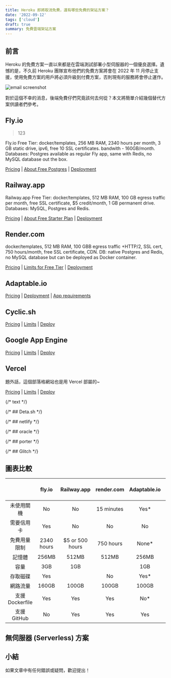 ```yaml
---
title: Heroku 即將取消免費，還有哪些免費的架站方案？
date: '2022-09-12'
tags: ['cloud']
draft: true
summary: 免費雲端架站方案
---
```


## 前言

Heroku 的免費方案一直以來都是在雲端測試部署小型伺服器的一個優良選擇。遺憾的是，不久前 Heroku 團隊宣布他們的免費方案將會在 2022 年 11 月停止支援，使用免費方案的用戶將必須升級到付費方案，否則現有的服務將會停止運作。

![email screenshot](https://imgur.com/258Taxt.png)

對於這個不幸的消息，後端免費仔們究竟該何去何從？本文將簡單介紹幾個替代方案供讀者們參考。

## Fly.io

> 123

Fly.io Free Tier: docker/templates, 256 MB RAM, 2340 hours per month, 3 GB static drive, ipv6, free 10 SSL certificates.
bandwith - 160GB/month.
Databases: Postgres available as regular Fly app, same with Redis, no MySQL database out the box.

[Pricing](https://fly.io/docs/about/pricing/) | [About Free Postgres](https://fly.io/docs/reference/postgres/#about-free-postgres-on-fly) | [Deployment](https://fly.io/docs/app-guides/continuous-deployment-with-github-actions/#speed-run-your-way-to-continuous-deployment)

## Railway.app

Railway.app Free Tier: docker/templates, 512 MB RAM, 100 GB egress traffic per month, free SSL certificate, $5 credit/month, 1 GB permanent drive.
Databases: MySQL, Postgres and Redis.

[Pricing](https://railway.app/pricing) | [About Free Starter Plan](https://docs.railway.app/reference/plans#starter-plan) | [Deployment](https://docs.railway.app/deploy/deployments)

## Render.com

docker/templates, 512 MB RAM, 100 GBB egress traffic +HTTP/2, SSL cert, 750 hours/month, free SSL certificate, CDN.
DB: native Postgres and Redis, no MySQL database but can be deployed as Docker container.

[Pricing](https://render.com/pricing) | [Limits for Free Tier](https://render.com/docs/free#free-web-services) | [Deployment](https://render.com/docs/deploys)

## Adaptable.io

[Pricing](https://adaptable.io/pricing) | [Deployment](https://adaptable.io/docs/deploying-your-existing-app) | [App requirements](https://adaptable.io/docs/app-guides/deploy-nodejs-app#containerized-app-requirements)

## Cyclic.sh

[Pricing](https://www.cyclic.sh/pricing) | [Limits](https://docs.cyclic.sh/overview/limits) | [Deploy](https://docs.cyclic.sh/overview/deploy)

## Google App Engine

[Pricing]() | [Limits]() | [Deploy]()

## Vercel

題外話，這個部落格網站也是用 Vercel 部屬的~

[Pricing](https://vercel.com/pricing) | [Limits](https://vercel.com/docs/concepts/limits/overview) | [Deploy](https://vercel.com/docs/concepts/deployments/overview)

{/* text */}

{/* ## Deta.sh */}

{/* ## netlify */}

{/* ## oracle */}

{/* ## porter */}

{/* ## Glitch */}

## 圖表比較

|                 |   fly.io   |   Railway.app   | render.com | Adaptable.io |  Cyclic.sh   |   Vercel   | Google App Engine |
| :-------------: | :--------: | :-------------: | :--------: | :----------: | :----------: | :--------: | :---------------: |
|   未使用關機    |     No     |       No        | 15 minutes |    Yes\*     |      No      | Serverless |                   |
|   需要信用卡    |    Yes     |       No        |     No     |      No      |      No      |     No     |                   |
|  免費用量限制   | 2340 hours | $5 or 500 hours | 750 hours  |    None\*    | 100,000 req? |            |                   |
|     記憶體      |   256MB    |      512MB      |   512MB    |    256MB     |     1GB      |            |                   |
|      容量       |    3GB     |       1GB       |            |     1GB      |   512MB\*    |            |                   |
|    存取磁碟     |    Yes     |                 |     No     |    Yes\*     |    Yes\*     |            |                   |
|    網路流量     |   160GB    |      100GB      |   100GB    |    100GB     |              |            |                   |
| 支援 Dockerfile |    Yes     |       Yes       |    Yes     |     No\*     |      No      |            |                   |
|   支援 GitHub   |     No     |       Yes       |    Yes     |     Yes      |     Yes      |            |                   |

## 無伺服器 (Serverless) 方案

## 小結

如果文章中有任何錯誤或疑問，歡迎提出！
